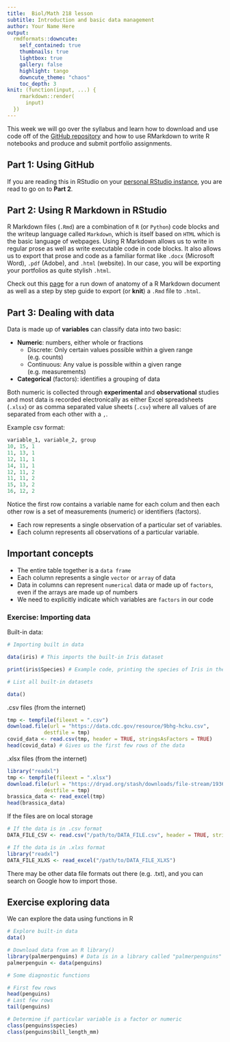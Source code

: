 ```yaml
---
title:  Biol/Math 218 lesson
subtitle: Introduction and basic data management
author: Your Name Here
output:
  rmdformats::downcute:
    self_contained: true
    thumbnails: true
    lightbox: true
    gallery: false
    highlight: tango
    downcute_theme: "chaos"
    toc_depth: 3
knit: (function(input, ...) {
    rmarkdown::render(
      input)
  })
---
```


This week we will go over the syllabus and learn how to download and use code
off of the [GitHub repository](https://github.com/lundquist-ecology-lab/biostatistics)
and how to use RMarkdown to write R notebooks and produce and submit 
portfolio assignments.

## Part 1: Using GitHub

If you are reading this in RStudio on your 
[personal RStudio instance](https://www.lundquistecology.com/courses/biostatistics/biostats-intro/rstudio-server-tutorial), 
you are read to go on to **Part 2**.

## Part 2: Using R Markdown in RStudio

R Markdown files (`.Rmd`) are a combination of `R` (or `Python`) code blocks and
the writeup language called `Markdown`, which is itself based on `HTML` which is
the basic language of webpages. Using R Markdown allows us to write in regular prose
as well as write executable code in code blocks. It also allows us to export 
that prose and code as a familiar format like `.docx` (Microsoft Word), `.pdf` (Adobe), 
and `.html` (website). In our case, you will be exporting your portfolios as 
quite stylish `.html`.

Check out this [page](https://rmarkdown.rstudio.com/articles_intro.html) for a 
run down of anatomy of a R Markdown document as well
as a step by step guide to export (or **knit**) a `.Rmd` file to `.html`.

## Part 3: Dealing with data

Data is made up of **variables** can classify data into two basic:

- **Numeric**: numbers, either whole or fractions
    - Discrete: Only certain values possible within a given range (e.g. counts)
    - Continuous: Any value is possible within a given range (e.g. measurements)

- **Categorical** (factors): identifies a grouping of data

Both numeric is collected through **experimental** and **observational** studies
and most data is recorded electronically as either Excel spreadsheets (`.xlsx`) 
or as comma separated value sheets (`.csv`) where all values of are separated 
from each other with a `,`. 

Example csv format:

```r
variable_1, variable_2, group
10, 15, 1
11, 13, 1
12, 11, 1
14, 11, 1
12, 11, 2
11, 11, 2
15, 13, 2
16, 12, 2
```
Notice the first row contains a variable name for each colum and then each other row
is a set of measurements (numeric) or identifiers (factors). 

- Each row represents a single observation of a particular set of variables. 
- Each column represents all observations of a particular variable.

## Important concepts
- The entire table together is a `data frame`
- Each column represents a single `vector` or `array` of data
- Data in columns can represent `numerical` data or made up of `factors`, even if the arrays are made up of numbers
- We need to explicitly indicate which variables are `factors` in our code

### Exercise: Importing data

Built-in data:
```r

# Importing built in data

data(iris) # This imports the built-in Iris dataset

print(iris$Species) # Example code, printing the species of Iris in the dataset

# List all built-in datasets

data()
```

.csv files (from the internet)

```r
tmp <- tempfile(fileext = ".csv")
download.file(url = "https://data.cdc.gov/resource/9bhg-hcku.csv",
            destfile = tmp)
covid_data <- read.csv(tmp, header = TRUE, stringsAsFactors = TRUE)
head(covid_data) # Gives us the first few rows of the data
```


.xlsx files (from the internet)

```r
library("readxl")
tmp <- tempfile(fileext = ".xlsx")
download.file(url = "https://dryad.org/stash/downloads/file-stream/1936219",
            destfile = tmp)
brassica_data <- read_excel(tmp)
head(brassica_data)
```

If the files are on local storage

```r

# If the data is in .csv format
DATA_FILE_CSV <- read.csv("/path/to/DATA_FILE.csv", header = TRUE, stringsAsFactors = TRUE)

# If the data is in .xlxs format
library("readxl")
DATA_FILE_XLXS <- read_excel("/path/to/DATA_FILE_XLXS")
```

There may be other data file formats out there (e.g. .txt), and you can search
on Google how to import those.

## Exercise exploring data

We can explore the data using functions in R

```r
# Explore built-in data
data()

# Download data from an R library()
library(palmerpenguins) # Data is in a library called "palmerpenguins"
palmerpenguin <- data(penguins)

# Some diagnostic functions

# First few rows
head(penguins)
# Last few rows
tail(penguins)

# Determine if particular variable is a factor or numeric
class(penguins$species)
class(penguins$bill_length_mm)
```
